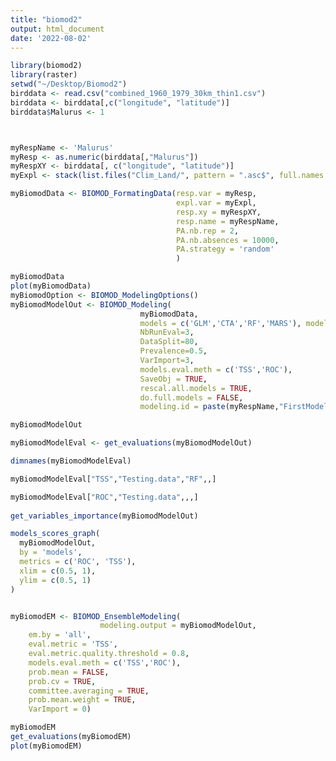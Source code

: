 ```yaml
---
title: "biomod2"
output: html_document
date: '2022-08-02'
---
```


```r
library(biomod2)
library(raster)
setwd("~/Desktop/Biomod2")
birddata <- read.csv("combined_1960_1979_30km_thin1.csv")
birddata <- birddata[,c("longitude", "latitude")]
birddata$Malurus <- 1



myRespName <- 'Malurus'
myResp <- as.numeric(birddata[,"Malurus"])
myRespXY <- birddata[, c("longitude", "latitude")]
myExpl <- stack(list.files("Clim_Land/", pattern = ".asc$", full.names = T))

myBiomodData <- BIOMOD_FormatingData(resp.var = myResp,
                                     expl.var = myExpl,
                                     resp.xy = myRespXY,
                                     resp.name = myRespName,
                                     PA.nb.rep = 2,
                                     PA.nb.absences = 10000,
                                     PA.strategy = 'random'
                                     )

myBiomodData
plot(myBiomodData)
myBiomodOption <- BIOMOD_ModelingOptions()
myBiomodModelOut <- BIOMOD_Modeling(
                             myBiomodData,
                             models = c('GLM','CTA','RF','MARS'), models.options = myBiomodOption,
                             NbRunEval=3,
                             DataSplit=80,
                             Prevalence=0.5,
                             VarImport=3,
                             models.eval.meth = c('TSS','ROC'),
                             SaveObj = TRUE,
                             rescal.all.models = TRUE,
                             do.full.models = FALSE,
                             modeling.id = paste(myRespName,"FirstModeling",sep=""))

myBiomodModelOut

myBiomodModelEval <- get_evaluations(myBiomodModelOut) 

dimnames(myBiomodModelEval)

myBiomodModelEval["TSS","Testing.data","RF",,]

myBiomodModelEval["ROC","Testing.data",,,]
 
get_variables_importance(myBiomodModelOut)

models_scores_graph(
  myBiomodModelOut,
  by = 'models',
  metrics = c('ROC', 'TSS'),
  xlim = c(0.5, 1),
  ylim = c(0.5, 1)
)


myBiomodEM <- BIOMOD_EnsembleModeling(
                    modeling.output = myBiomodModelOut,
    em.by = 'all',
    eval.metric = 'TSS',
    eval.metric.quality.threshold = 0.8,
    models.eval.meth = c('TSS','ROC'),
    prob.mean = FALSE,
    prob.cv = TRUE, 
    committee.averaging = TRUE,
    prob.mean.weight = TRUE,
    VarImport = 0)

myBiomodEM
get_evaluations(myBiomodEM)
plot(myBiomodEM)

```
